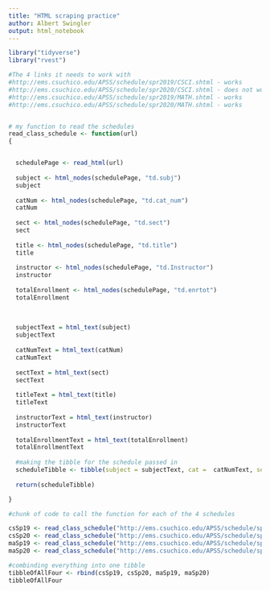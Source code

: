```yaml
---
title: "HTML scraping practice"
author: Albert Swingler
output: html_notebook
---
```


```r

library("tidyverse")
library("rvest")

#The 4 links it needs to work with
#http://ems.csuchico.edu/APSS/schedule/spr2019/CSCI.shtml - works
#http://ems.csuchico.edu/APSS/schedule/spr2020/CSCI.shtml - does not work
#http://ems.csuchico.edu/APSS/schedule/spr2019/MATH.shtml - works
#http://ems.csuchico.edu/APSS/schedule/spr2020/MATH.shtml - works


# my function to read the schedules
read_class_schedule <- function(url)
{


  schedulePage <- read_html(url)
  
  subject <- html_nodes(schedulePage, "td.subj")
  subject
  
  catNum <- html_nodes(schedulePage, "td.cat_num")
  catNum
  
  sect <- html_nodes(schedulePage, "td.sect")
  sect
  
  title <- html_nodes(schedulePage, "td.title")
  title
  
  instructor <- html_nodes(schedulePage, "td.Instructor")
  instructor
  
  totalEnrollment <- html_nodes(schedulePage, "td.enrtot")
  totalEnrollment
  
  
  
  subjectText = html_text(subject)
  subjectText
  
  catNumText = html_text(catNum)
  catNumText
  
  sectText = html_text(sect)
  sectText
  
  titleText = html_text(title)
  titleText
  
  instructorText = html_text(instructor)
  instructorText
  
  totalEnrollmentText = html_text(totalEnrollment)
  totalEnrollmentText
  
  #making the tibble for the schedule passed in
  scheduleTibble <- tibble(subject = subjectText, cat =  catNumText, section = sectText, title = titleText, instructor = instructorText, enrollment = totalEnrollmentText)
  
  return(scheduleTibble)

}

#chunk of code to call the function for each of the 4 schedules

csSp19 <- read_class_schedule("http://ems.csuchico.edu/APSS/schedule/spr2019/CSCI.shtml")
csSp20 <- read_class_schedule("http://ems.csuchico.edu/APSS/schedule/spr2020/CSCI.shtml")
maSp19 <- read_class_schedule("http://ems.csuchico.edu/APSS/schedule/spr2019/MATH.shtml")
maSp20 <- read_class_schedule("http://ems.csuchico.edu/APSS/schedule/spr2020/MATH.shtml")

#combinding everything into one tibble
tibbleOfAllFour <- rbind(csSp19, csSp20, maSp19, maSp20)
tibbleOfAllFour


```